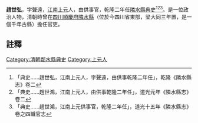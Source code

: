 {{vfd|沒有足夠的可靠資料來源能夠讓這個條目符合[[Wikipedia:關注度|Wikipedia:關注度]]中的標準|date=2022/06/27}}
{{明清人物信息框
| 姓名 =趙世弘
| 最高職務 = [[四川|四川]][[隣水縣|隣水縣]][[典史|典史]]
| 國家 = 大清
| 籍貫 = [[江南|江南]][[上元|上元]]
| 字號 =
| 出生日期 = ？年？月？日
| 逝世日期 = ？年？月？日
| 墓葬 = 
| 配偶 =  
| 親屬 = 曾祖、祖、父，母
| 出身 =供事官 
| 著作 =  
*
}}
'''趙世弘'''{{BD|？年||？年||}}，字聲遠，[[江南|江南]][[上元|上元]]人，由供事官，乾隆二年任[[隣水縣|隣水縣]][[典史|典史]]<ref>「典史……趙世弘，江南上元人，字聲遠，由供事乾隆二年任」，乾隆《隣水縣志》卷二</ref><ref>「典史……趙世鴻，江南上元人，由供事乾隆二年任」，道光元年《隣水縣志》卷二</ref><ref>「典史……趙世鴻，江南上元供事官，乾隆二年任」，道光十五年《隣水縣志》卷之四職官志</ref>。是一位政治人物，清朝時曾在[[四川|四川]][[順慶府|順慶府]][[隣水縣|隣水縣]]（位於今四川省東部，梁大同三年置，是一個千年古縣）擔任官吏。
==註釋==
{{reflist}}
{{清朝人物小作品}}
[[Category:清朝鄰水縣典史|Category:清朝鄰水縣典史]]
[[Category:上元人|Category:上元人]]